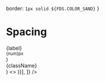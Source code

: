 
  border: `1px solid ${FDS.COLOR_SAND}`
}

<Meta title="Style Utilities/Spacing"  />

# Spacing

  <div style={{ display: "inline-flex", flexDirection: "column", alignItems: "center", minWidth: "20px", marginRight: 4, marginTop: -4 }}>
    <span style={{ fontWeight: "bold" }}>{label}</span>
    <div style={{ display: "inline-flex", flexDirection: "column", alignItems: "center" }}>
      <div style={{ height: "16px", background: FDS.COLOR_AQUA, marginRight: 4, marginLeft: 4, marginBottom: 2, width: `${num}px` }}/>
      <small style={{ fontSize: 9, lineHeight: "14px", fontStyle: "italic" }} className="color--slate">{num}px</small>
    </div>
  </div>
)

  <div className="display--inlineBlock margin--right--s margin--bottom--s" style={{ border: className.startsWith('padding') ? '1px dashed #333' : ''}}>
    <div className={`${className.startsWith('padding') && className} display--inlineBlock border--all `} style={{ backgroundColor: className.startsWith('padding') ? FDS.COLOR_MINT : "#F6BDC1",  }}>
      <div className={`${className.startsWith('margin') && className} display--inlineBlock rounded--all`}>
        <div className={`padding--all--s color--charcoal fontWeight--bold bgColor--white elevation--1 rounded--all`} style={{ border: className.startsWith('margin') ? `1px dashed #333` : ''}}>
          {className} 
        </div>
      </div>
    </div>
  </div>
)

<Story name="Margin">
  <>
  <TableLayout
    rows={[
      ['**Type**', '`margin` | `padding`'],
      ['**Direction**', '`left`  |  `right` | `top` | `bottom` | `x` | `y` | `all`'],
      ['**Scale (default: m)**', { children: (
        <>
          <Scale label="xs" num={4} />
          <Scale label="s" num={8} />
          <Scale label="m" num={16} />
          <Scale label="l" num={24} />
          <Scale label="xl" num={32} />
        </>
      )}],
    ]} 
  />
  <SpacingExample className="margin--top" />
  <SpacingExample className="margin--bottom--s" />
  <SpacingExample className="margin--x--xl" />
  <SpacingExample className="margin--y--xs" />
  <SpacingExample className="margin--left--m" />
  <SpacingExample className="padding--y--xs" />
  <SpacingExample className="padding--x" />
  <SpacingExample className="padding--all--xs" />
  <SpacingExample className="padding--left--l" />
  </>
</Story>